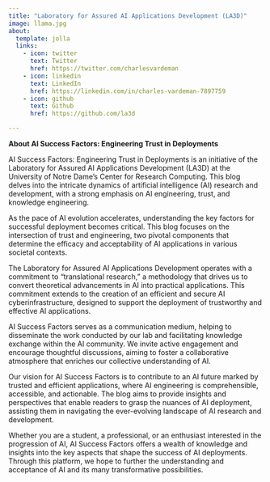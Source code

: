 ```yaml
---
title: "Laboratory for Assured AI Applications Development (LA3D)"
image: llama.jpg
about:
  template: jolla
  links:
    - icon: twitter
      text: Twitter
      href: https://twitter.com/charlesvardeman
    - icon: linkedin
      text: LinkedIn
      href: https://linkedin.com/in/charles-vardeman-7897759
    - icon: github
      text: Github
      href: https://github.com/la3d

---
```


**About AI Success Factors: Engineering Trust in Deployments**

AI Success Factors: Engineering Trust in Deployments is an initiative of the Laboratory for Assured AI Applications Development (LA3D) at the University of Notre Dame's Center for Research Computing. This blog delves into the intricate dynamics of artificial intelligence (AI) research and development, with a strong emphasis on AI engineering, trust, and knowledge engineering.

As the pace of AI evolution accelerates, understanding the key factors for successful deployment becomes critical. This blog focuses on the intersection of trust and engineering, two pivotal components that determine the efficacy and acceptability of AI applications in various societal contexts. 

The Laboratory for Assured AI Applications Development operates with a commitment to "translational research," a methodology that drives us to convert theoretical advancements in AI into practical applications. This commitment extends to the creation of an efficient and secure AI cyberinfrastructure, designed to support the deployment of trustworthy and effective AI applications.

AI Success Factors serves as a communication medium, helping to disseminate the work conducted by our lab and facilitating knowledge exchange within the AI community. We invite active engagement and encourage thoughtful discussions, aiming to foster a collaborative atmosphere that enriches our collective understanding of AI.

Our vision for AI Success Factors is to contribute to an AI future marked by trusted and efficient applications, where AI engineering is comprehensible, accessible, and actionable. The blog aims to provide insights and perspectives that enable readers to grasp the nuances of AI deployment, assisting them in navigating the ever-evolving landscape of AI research and development.

Whether you are a student, a professional, or an enthusiast interested in the progression of AI, AI Success Factors offers a wealth of knowledge and insights into the key aspects that shape the success of AI deployments. Through this platform, we hope to further the understanding and acceptance of AI and its many transformative possibilities.

